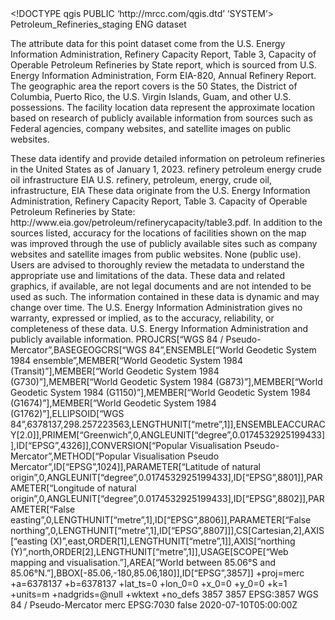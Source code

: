 <!DOCTYPE qgis PUBLIC 'http://mrcc.com/qgis.dtd' 'SYSTEM'>
<qgis version="3.32.3-Lima">
  <identifier>Petroleum_Refineries_staging</identifier>
  <parentidentifier></parentidentifier>
  <language>ENG</language>
  <type>dataset</type>
  <title>Petroleum Refineries</title>
  <abstract>The attribute data for this point dataset come from the U.S. Energy Information Administration, Refinery Capacity Report, Table 3, Capacity of Operable Petroleum Refineries by State report, which is sourced from U.S. Energy Information Administration, Form EIA-820, Annual Refinery Report. The geographic area the report covers is the 50 States, the District of Columbia, Puerto Rico, the U.S. Virgin Islands, Guam, and other U.S. possessions. 
The facility location data represent the approximate location based on research of publicly available information from sources such as Federal agencies, company websites, and satellite images on public websites.

These data identify and provide detailed information on petroleum refineries in the United States as of January 1, 2023.</abstract>
  <keywords vocabulary="Search keys">
    <keyword>refinery</keyword>
    <keyword>petroleum</keyword>
    <keyword>energy</keyword>
    <keyword>crude oil</keyword>
    <keyword>infrastructure</keyword>
    <keyword>EIA</keyword>
    <keyword>U.S.</keyword>
  </keywords>
  <keywords vocabulary="gmd:topicCategory">
    <keyword>refinery, petroleum, energy, crude oil, infrastructure, EIA</keyword>
  </keywords>
  <links/>
  <history>These data originate from the U.S. Energy Information Administration, Refinery Capacity Report, Table 3. Capacity of Operable Petroleum Refineries by State: http://www.eia.gov/petroleum/refinerycapacity/table3.pdf. In addition to the sources listed, accuracy for the locations of facilities shown on the map was improved through the use of publicly available sites such as company websites and satellite images from public websites. </history>
  <dates>
    <date value="2020-07-10T00:00:00" type="Published"/>
  </dates>
  <fees></fees>
  <constraints type="Limitations of use">None (public use). Users are advised to thoroughly review the metadata to understand the appropriate use and limitations of the data. These data and related graphics, if available, are not legal documents and are not intended to be used as such. The information contained in these data is dynamic and may change over time. The U.S. Energy Information Administration gives no warranty, expressed or implied, as to the accuracy, reliability, or completeness of these data.
</constraints>
  <rights>U.S. Energy Information Administration and publicly available information.</rights>
  <encoding></encoding>
  <crs>
    <spatialrefsys nativeFormat="Wkt">
      <wkt>PROJCRS["WGS 84 / Pseudo-Mercator",BASEGEOGCRS["WGS 84",ENSEMBLE["World Geodetic System 1984 ensemble",MEMBER["World Geodetic System 1984 (Transit)"],MEMBER["World Geodetic System 1984 (G730)"],MEMBER["World Geodetic System 1984 (G873)"],MEMBER["World Geodetic System 1984 (G1150)"],MEMBER["World Geodetic System 1984 (G1674)"],MEMBER["World Geodetic System 1984 (G1762)"],ELLIPSOID["WGS 84",6378137,298.257223563,LENGTHUNIT["metre",1]],ENSEMBLEACCURACY[2.0]],PRIMEM["Greenwich",0,ANGLEUNIT["degree",0.0174532925199433]],ID["EPSG",4326]],CONVERSION["Popular Visualisation Pseudo-Mercator",METHOD["Popular Visualisation Pseudo Mercator",ID["EPSG",1024]],PARAMETER["Latitude of natural origin",0,ANGLEUNIT["degree",0.0174532925199433],ID["EPSG",8801]],PARAMETER["Longitude of natural origin",0,ANGLEUNIT["degree",0.0174532925199433],ID["EPSG",8802]],PARAMETER["False easting",0,LENGTHUNIT["metre",1],ID["EPSG",8806]],PARAMETER["False northing",0,LENGTHUNIT["metre",1],ID["EPSG",8807]]],CS[Cartesian,2],AXIS["easting (X)",east,ORDER[1],LENGTHUNIT["metre",1]],AXIS["northing (Y)",north,ORDER[2],LENGTHUNIT["metre",1]],USAGE[SCOPE["Web mapping and visualisation."],AREA["World between 85.06°S and 85.06°N."],BBOX[-85.06,-180,85.06,180]],ID["EPSG",3857]]</wkt>
      <proj4>+proj=merc +a=6378137 +b=6378137 +lat_ts=0 +lon_0=0 +x_0=0 +y_0=0 +k=1 +units=m +nadgrids=@null +wktext +no_defs</proj4>
      <srsid>3857</srsid>
      <srid>3857</srid>
      <authid>EPSG:3857</authid>
      <description>WGS 84 / Pseudo-Mercator</description>
      <projectionacronym>merc</projectionacronym>
      <ellipsoidacronym>EPSG:7030</ellipsoidacronym>
      <geographicflag>false</geographicflag>
    </spatialrefsys>
  </crs>
  <extent>
    <spatial minz="0" maxy="70.32483200000000068" miny="17.7085700000000017" maxx="-64.74876000000000431" crs="EPSG:3857" minx="-158.09139999999999304" dimensions="2" maxz="0"/>
    <temporal>
      <period>
        <start>2020-07-10T05:00:00Z</start>
        <end></end>
      </period>
    </temporal>
    <temporal>
      <period>
        <start></start>
        <end></end>
      </period>
    </temporal>
  </extent>
</qgis>
